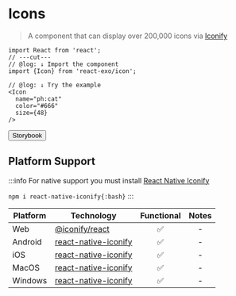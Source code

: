 
# Icons

> A component that can display over 200,000 icons via [Iconify](https://iconify.design)

<Icon 
  name="ph:cat"
  color="#666"
  size={48}
/>

```tsx twoslash
import React from 'react';
// ---cut---
// @log: ↓ Import the component
import {Icon} from 'react-exo/icon';

// @log: ↓ Try the example
<Icon
  name="ph:cat"
  color="#666"
  size={48}
/>
```

<Button href="https://exo.fig.run/?path=/docs/primitives-icon">Storybook</Button>

## Platform Support

:::info
For native support you must install [React Native Iconify](https://github.com/oktaysenkan/react-native-iconify)

`npm i react-native-iconify{:bash}`
:::

| Platform | Technology | Functional | Notes |
| -------- | ---------- | :--------: | :---: |
| Web | [@iconify/react](https://iconify.design/docs/icon-components/react) | ✅ | - |
| Android | [react-native-iconify](https://github.com/oktaysenkan/react-native-iconify) | ✅ | - |
| iOS | [react-native-iconify](https://github.com/oktaysenkan/react-native-iconify) | ✅ | - |
| MacOS | [react-native-iconify](https://github.com/oktaysenkan/react-native-iconify) | ✅ | - |
| Windows | [react-native-iconify](https://github.com/oktaysenkan/react-native-iconify) | ✅ | - |
